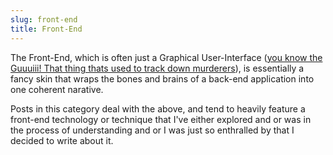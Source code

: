 ```yaml
---
slug: front-end
title: Front-End
---
```

The Front-End, which is often just a Graphical User-Interface ([you know the Guuuiii! That thing thats used to track down murderers](https://www.youtube.com/watch?v=hkDD03yeLnU)), is essentially a fancy skin that wraps the bones and brains of a back-end application into one coherent narative.

Posts in this category deal with the above, and tend to heavily feature a front-end technology or technique that I've either explored and or was in the process of understanding and or I was just so enthralled by that I decided to write about it.  

